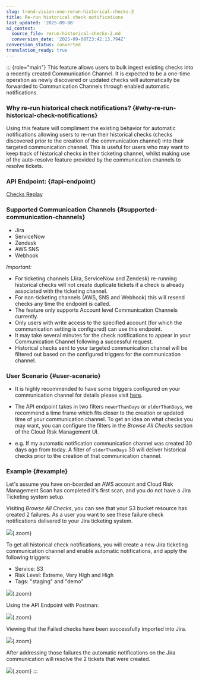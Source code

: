 ```yaml
---
slug: trend-vision-one-rerun-historical-checks-2
title: Re-run historical check notifications
last_updated: '2025-09-08'
ai_context:
  source_file: rerun-historical-checks-2.md
  conversion_date: '2025-09-08T23:42:13.794Z'
conversion_status: converted
translation_ready: true
---
```


::: {role="main"}
This feature allows users to bulk ingest existing checks into a recently created Communication Channel. It is expected to be a one-time operation as newly discovered or updated checks will automatically be forwarded to Communication Channels through enabled automatic notifications.

### Why re-run historical check notifications? {#why-re-run-historical-check-notifications}

Using this feature will compliment the existing behavior for automatic notifications allowing users to re-run their historical checks (checks discovered prior to the creation of the communication channel) into their targeted communication channel. This is useful for users who may want to keep track of historical checks in their ticketing channel, whilst making use of the auto-resolve feature provided by the communication channels to resolve tickets.

### API Endpoint: {#api-endpoint}

[Checks Replay](https://automation.trendmicro.com/cloudone/conformity/)

### Supported Communication Channels {#supported-communication-channels}

- Jira
- ServiceNow
- Zendesk
- AWS SNS
- Webhook

*Important:*

- For ticketing channels (Jira, ServiceNow and Zendesk) re-running historical checks will not create duplicate tickets if a check is already associated with the ticketing channel.
- For non-ticketing channels (AWS, SNS and Webhook) this will resend checks any time the endpoint is called.
- The feature only supports Account level Communication Channels currently.
- Only users with write access to the specified account (for which the communication setting is configured) can use this endpoint.
- It may take several minutes for the check notifications to appear in your Communication Channel following a successful request.
- Historical checks sent to your targeted communication channel will be filtered out based on the configured triggers for the communication channel.

### User Scenario {#user-scenario}

- It is highly recommended to have some triggers configured on your communication channel for details please visit [here](communication-triggers.mdx).

- The API endpoint takes in two filters `newerThanDays` or `olderThanDays`, we recommend a time frame which fits closer to the creation or updated time of your communication channel. To get an idea on what checks you may want, you can configure the filters in the *Browse All Checks* section of the Cloud Risk Management UI.

- e.g. If my automatic notification communication channel was created 30 days ago from today. A filter of `olderThanDays` 30 will deliver historical checks prior to the creation of that communication channel.

### Example {#example}

Let's assume you have on-boarded an AWS account and Cloud Risk Management Scan has completed it's first scan, and you do not have a Jira Ticketing system setup.

Visiting *Browse All Checks*, you can see that your S3 bucket resource has created 2 failures. As a user you want to see these failure check notifications delivered to your Jira ticketing system.

![](/images/replay-checks-browse-all-checks=5ed0a319-dee5-4f3a-8ab6-f9d2f3f691c7.webp){.zoom}

To get all historical check notifications, you will create a new Jira ticketing communication channel and enable automatic notifications, and apply the following triggers:

- Service: S3
- Risk Level: Extreme, Very High and High
- Tags: "staging" and "demo"

![](/images/replay-checks-jira-setup=adcdfbd7-8a3d-4e72-8a8f-754431b13117.webp){.zoom}

Using the API Endpoint with Postman:

![](/images/replay-checks-postman-request=f0aad26e-aca7-40b8-9700-b9f9196d7419.webp){.zoom}

Viewing that the Failed checks have been successfully imported into Jira.

![](/images/replay-checks-imported-into-jira-created=cb3410a6-8067-4955-a9d0-a7731863185c.webp){.zoom}

After addressing those failures the automatic notifications on the Jira communication will resolve the 2 tickets that were created.

![](/images/replay-checks-imported-into-jira-resolved=b40f4a94-a95e-435b-806e-d81f7ff35977.webp){.zoom}
:::
